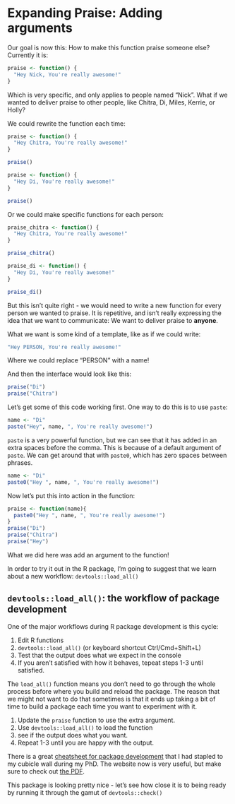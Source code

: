 # Expanding Praise: Adding arguments

Our goal is now this: How to make this function praise someone else? Currently it is:

```r
praise <- function() {
  "Hey Nick, You're really awesome!"
}
```

Which is very specific, and only applies to people named "Nick". What if we wanted to deliver praise to other people, like Chitra, Di, Miles, Kerrie, or Holly?

We could rewrite the function each time:

```r
praise <- function() {
  "Hey Chitra, You're really awesome!"
}

praise()

praise <- function() {
  "Hey Di, You're really awesome!"
}

praise()
```

Or we could make specific functions for each person:

```r
praise_chitra <- function() {
  "Hey Chitra, You're really awesome!"
}

praise_chitra()

praise_di <- function() {
  "Hey Di, You're really awesome!"
}

praise_di()
```

But this isn't quite right - we would need to write a new function for every person we wanted to praise. It is repetitive, and isn't really expressing the idea that we want to communicate: We want to deliver praise to __anyone__.


What we want is some kind of a template, like as if we could write:

```r
"Hey PERSON, You're really awesome!"
```

Where we could replace "PERSON" with a name!

And then the interface would look like this:

```r
praise("Di")
praise("Chitra")
```

Let's get some of this code working first. One way to do this is to use `paste`:

```r
name <- "Di"
paste("Hey", name, ", You're really awesome!")
```

`paste` is a very powerful function, but we can see that it has added in an extra spaces before the comma. This is because of a default argument of `paste`. We can get around that with `paste0`, which has zero spaces between phrases.

```r
name <- "Di"
paste0("Hey ", name, ", You're really awesome!")
```

Now let's put this into action in the function:

```r
praise <- function(name){
  paste0("Hey ", name, ", You're really awesome!")
}
praise("Di")
praise("Chitra")
praise("Hey")
```

What we did here was add an argument to the function!

In order to try it out in the R package, I'm going to suggest that we learn about a new workflow: `devtools::load_all()`

## `devtools::load_all()`: the workflow of package development

One of the major workflows during R package development is this cycle:

1.  Edit R functions
2.  `devtools::load_all()` (or keyboard shortcut Ctrl/Cmd+Shift+L)
3. Test that the output does what we expect in the console
4. If you aren't satisfied with how it behaves, tepeat steps 1-3 until satisfied.

The `load_all()` function means you don't need to go through the whole process before where you build and reload the package. The reason that we might not want to do that sometimes is that it ends up taking a bit of time to build a package each time you want to experiment with it.

::: {.callout-note title="Your turn: add arguments and `load_all()`"}

1. Update the `praise` function to use the extra argument.
2. Use `devtools::load_all()` to load the function 
3. see if the output does what you want.
4. Repeat 1-3 until you are happy with the output.

:::

::: {.callout-tip title="Cheatsheets" collapse="true"}
There is a great [cheatsheet for package development](https://rstudio.github.io/cheatsheets/html/package-development.html) that I had stapled to my cubicle wall during my PhD. The website now is very useful, but make sure to check out [the PDF](https://rstudio.github.io/cheatsheets/package-development.pdf).
:::

This package is looking pretty nice - let's see how close it is to being ready by running it through the gamut of `devtools::check()`
